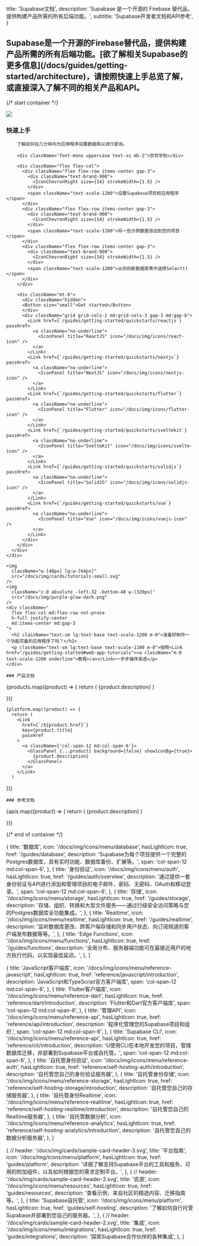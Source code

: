 
  title: 'Supabase文档',
  description:
    'Supabase 是一个开源的 Firebase 替代品，提供构建产品所需的所有后端功能。',
  subtitle: 'Supabase开发者文档和API参考',
}

<h2 className="text-base max-w-xl m-0">
  Supabase是一个开源的Firebase替代品，提供构建产品所需的所有后端功能。[欲了解相关Supabase的更多信息](/docs/guides/getting-started/architecture)，请按照快速上手总览了解，或直接深入了解不同的相关产品和API。
</h2>

{/* start container */}

<div className="flex flex-col gap-12 my-12">

<div className="space-y-8">
  <div className="
    border border-scale-400
    relative overflow-hidden
    grid grid-cols-12
    rounded-lg
    px-8 md:px-12 py-5 md:py-12
    ">
    <div className="col-span-12 lg:col-span-7 flex flex-col gap-6">
      <img className="hidden lg:visible absolute right-0 top-0 w-[500px]" src="/docs/img/cards/dark.png" />
      <div className="">
        <h3 className="text-2xl m-0 mb-3">快速上手</h3>

        了解如何在几分钟内为应用程序设置数据库以进行查询。

        <div className="font-mono uppercase text-xs mb-2">您将学到</div>

        <div className="flex flex-col">
          <div className="flex flex-row items-center gap-3">
            <div className="text-brand-900">
              <IconChevronRight size={14} strokeWidth={1.5} />
            </div>
            <span className="text-scale-1200">设置Supabase项目和应用程序</span>
          </div>
          <div className="flex flex-row items-center gap-3">
            <div className="text-brand-900">
              <IconChevronRight size={14} strokeWidth={1.5} />
            </div>
            <span className="text-scale-1200">将一些示例数据添加到您的项目</span>
          </div>
          <div className="flex flex-row items-center gap-3">
            <div className="text-brand-900">
              <IconChevronRight size={14} strokeWidth={1.5} />
            </div>
            <span className="text-scale-1200">从你的新数据库表中选择Select()</span>
          </div>
        </div>

        <div className="mt-6">
          <div className="hidden">
          <Button size="small">Get started</Button>
          </div>
          <div className="grid grid-cols-1 md:grid-cols-3 gap-3 md:gap-6">
            <Link href={`/guides/getting-started/quickstarts/reactjs`} passHref>
              <a className="no-underline">
                <IconPanel title="ReactJS" icon="/docs/img/icons/react-icon" />
              </a>
            </Link>
            <Link href={`/guides/getting-started/quickstarts/nextjs`} passHref>
              <a className="no-underline">
                <IconPanel title="NextJS" icon="/docs/img/icons/nextjs-icon" />
              </a>
            </Link>
            <Link href={`/guides/getting-started/quickstarts/flutter`} passHref>
              <a className="no-underline">
                <IconPanel title="Flutter" icon="/docs/img/icons/flutter-icon" />
              </a>
            </Link>
            <Link href={`/guides/getting-started/quickstarts/sveltekit`} passHref>
              <a className="no-underline">
                <IconPanel title="SvelteKit" icon="/docs/img/icons/svelte-icon" />
              </a>
            </Link>
            <Link href={`/guides/getting-started/quickstarts/solidjs`} passHref>
              <a className="no-underline">
                <IconPanel title="SolidJS" icon="/docs/img/icons/solidjs-icon" />
              </a>
            </Link>
            <Link href={`/guides/getting-started/quickstarts/vue`} passHref>
              <a className="no-underline">
                <IconPanel title="Vue" icon="/docs/img/icons/vuejs-icon" />
              </a>
            </Link>
          </div>
        </div>
      </div>
    </div>

  </div>
  <div
    className="
      border
      relative
      px-8 md:px-12 h-20
      border-scale-400
      overflow-hidden
      min-w-full
      rounded-lg
      flex flex-row gap-6 items-center
      "
  >

    <img
      className="w-[48px] lg:w-[64px]"
      src="/docs/img/cards/tutorials-small.svg"
    />
    <img
      className="z-0 absolute -left-32 -bottom-48 w-[320px]"
      src="/docs/img/purple-glow-dark.png"
    />
    <div className="
      flex flex-col md:flex-row not-prose
      h-full justify-center
      md:items-center md:gap-3
    ">
      <h2 className="text-sm lg:text-base text-scale-1200 m-0">准备好制作一个功能完备的应用程序了吗？</h2>
      <p className="text-sm lg:text-base text-scale-1100 m-0">按照<Link href="/guides/getting-started#web-app-tutorials"><a className="m-0 text-scale-1200 underline">教程</a></Link>一步步循序渐进</p>
    </div>

  </div>
</div>

<div>
  <div className="max-w-xl">

    ### 产品文档

  </div>

  <div className="grid grid-cols-12 gap-6 not-prose">
    {products.map((product) => {
      return (
        <Link
          href={`${product.href}`}
          key={product.title}
          passHref
        >
          <a className={product.span ?? 'col-span-12 md:col-span-4'}>
            <GlassPanel {...product} background={true} showIconBg={true} showLink={true}>
              {product.description}
            </GlassPanel>
          </a>
        </Link>
      )

})}

    {platform.map((product) => {
      return (
        <Link
          href={`/${product.href}`}
          key={product.title}
          passHref
        >
          <a className={'col-span-12 md:col-span-6'}>
            <GlassPanel {...product} background={false} showIconBg={true}>
              {product.description}
            </GlassPanel>
          </a>
        </Link>
      )

})}

  </div>

</div>

<div>

  <div className="max-w-xl">

    ### 参考文档

  </div>

  <div className="grid grid-cols-12 gap-6 not-prose">
    {apis.map((product) => {
      return (
        <Link
          href={`/${product.href}`}
          key={product.title}
          passHref
        >
          <a className={product.span ?? 'col-span-12 lg:col-span-4'}>
            <GlassPanel {...product} background={false}>
              {product.description}
            </GlassPanel>
          </a>
        </Link>
      )

})}

  </div>
</div>

{/* end of container */}

</div>

  {
    title: '数据库',
    icon: '/docs/img/icons/menu/database',
    hasLightIcon: true,
    href: '/guides/database',
    description:
      'Supabase为每个项目提供一个完整的Postgres数据库，具有实时功能、数据库备份、扩展等。',
    span: 'col-span-12 md:col-span-6',
  },
  {
    title: '身份验证',
    icon: '/docs/img/icons/menu/auth',
    hasLightIcon: true,
    href: '/guides/auth/overview',
    description:
      '通过提供一套身份验证与API进行添加和管理项目的电子邮件、密码、无密码、OAuth和移动登录。',
    span: 'col-span-12 md:col-span-6',
  },
  {
    title: '存储',
    icon: '/docs/img/icons/menu/storage',
    hasLightIcon: true,
    href: '/guides/storage',
    description:
      '存储、组织、转换和大型文件服务——通过行级安全访问策略与您的Postgres数据库全功能集成。',
  },
  {
    title: 'Realtime',
    icon: '/docs/img/icons/menu/realtime',
    hasLightIcon: true,
    href: '/guides/realtime',
    description:
      '监听数据库更改、跨客户端存储和同步用户状态、向订阅频道的客户端发布数据等等。',
  },
  {
    title: 'Edge Functions',
    icon: '/docs/img/icons/menu/functions',
    hasLightIcon: true,
    href: '/guides/functions',
    description:
      '全局分布、服务器端功能可在最接近用户的地方执行代码，以实现最低延迟。',
  },
]

  {
    title: 'JavaScript客户端库',
    icon: '/docs/img/icons/menu/reference-javascript',
    hasLightIcon: true,
    href: 'reference/javascript/introduction',
    description: 'JavaScript和TypeScript官方客户端库',
    span: 'col-span-12 md:col-span-6',
  },
  {
    title: 'Flutter客户端库',
    icon: '/docs/img/icons/menu/reference-dart',
    hasLightIcon: true,
    href: 'reference/dart/introduction',
    description: 'Flutter和Dart官方客户端库',
    span: 'col-span-12 md:col-span-6',
  },
  {
    title: '管理API',
    icon: '/docs/img/icons/menu/reference-api',
    hasLightIcon: true,
    href: 'reference/api/introduction',
    description: '程序化管理您的Supabase项目和组织.',
    span: 'col-span-12 md:col-span-6',
  },
  {
    title: 'Supabase CLI',
    icon: '/docs/img/icons/menu/reference-api',
    hasLightIcon: true,
    href: 'reference/cli/introduction',
    description:
      'U使用CLI在本地开发您的项目，管理数据库迁移，并部署到Supabase平台或自托管。',
    span: 'col-span-12 md:col-span-6',
  },
  {
    title: '自托管身份验证',
    icon: '/docs/img/icons/menu/reference-auth',
    hasLightIcon: true,
    href: 'reference/self-hosting-auth/introduction',
    description: '自托管您自己的身份验证服务器',
  },
  {
    title: '自托管身份存储',
    icon: '/docs/img/icons/menu/reference-storage',
    hasLightIcon: true,
    href: 'reference/self-hosting-storage/introduction',
    description: '自托管您自己的存储服务器',
  },
  {
    title: '自托管身份Realtime',
    icon: '/docs/img/icons/menu/reference-realtime',
    hasLightIcon: true,
    href: 'reference/self-hosting-realtime/introduction',
    description: '自托管您自己的Realtime服务器',
  },
  {
    title: '自托管数据分析',
    icon: '/docs/img/icons/menu/reference-analytics',
    hasLightIcon: true,
    href: 'reference/self-hosting-analytics/introduction',
    description: '自托管您自己的数据分析服务器',
  },
]

  {
    // header: '/docs/img/cards/sample-card-header-3.svg',
    title: '平台指南',
    icon: '/docs/img/icons/menu/platform',
    hasLightIcon: true,
    href: 'guides/platform',
    description:
      '详细了解支持Supabase平台的工具和服务、可用的附加组件，以及如何根据您的需求定制平台。',
  },
  {
    // header: '/docs/img/cards/sample-card-header-2.svg',
    title: '资源',
    icon: '/docs/img/icons/menu/resources',
    hasLightIcon: true,
    href: 'guides/resources',
    description: '查看示例、来自社区的精选内容、迁移指南等。',
  },
  {
    title: 'Supabase自托管',
    icon: '/docs/img/icons/menu/platform',
    hasLightIcon: true,
    href: 'guides/self-hosting',
    description: '了解如何自行托管Supabase并部署到您自己的服务器。',
  },
  {
    // header: '/docs/img/cards/sample-card-header-2.svg',
    title: '集成',
    icon: '/docs/img/icons/menu/integrations',
    hasLightIcon: true,
    href: 'guides/integrations',
    description: '探索Supabase合作伙伴的各种集成',
  },
]


